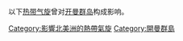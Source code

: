 以下[[热带气旋|热带气旋]]曾对[[开曼群岛|开曼群岛]]构成影响。

[[Category:影響北美洲的熱帶氣旋|Category:影響北美洲的熱帶氣旋]]
[[Category:開曼群島|Category:開曼群島]]